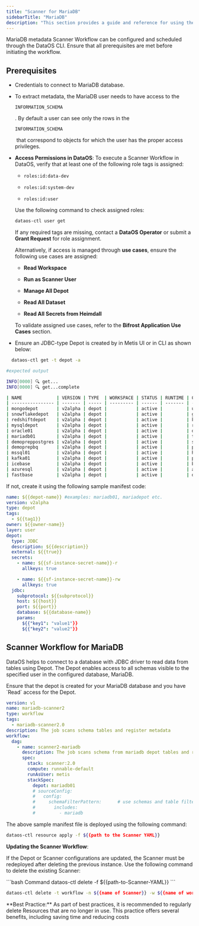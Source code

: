 ```yaml
---
title: "Scanner for MariaDB"
sidebarTitle: "MariaDB"
description: "This section provides a guide and reference for using the MariaDB metadata Scanner Workflow. It includes configuration steps, and required access permissions for execution."
---
```


MariaDB metadata Scanner Workflow can be configured and scheduled through the DataOS CLI. Ensure that all prerequisites are met before initiating the workflow.

## Prerequisites

* Credentials to connect to MariaDB database.

* To extract metadata, the MariaDB user needs to have access to the 

  `INFORMATION_SCHEMA`

  . By default a user can see only the rows in the 

  `INFORMATION_SCHEMA`

   that correspond to objects for which the user has the proper access privileges.

* **Access Permissions in DataOS**: 
    To execute a Scanner Workflow in DataOS, verify that at least one of the following role tags is assigned:
    
    * `roles:id:data-dev`
    
    * `roles:id:system-dev`
    
    * `roles:id:user`
    
    Use the following command to check assigned roles:
    
    ```bash
    dataos-ctl user get
    ```
    
    If any required tags are missing, contact a **DataOS Operator** or submit a **Grant Request** for role assignment.
    
    Alternatively, if access is managed through **use cases**, ensure the following use cases are assigned:
    
    * **Read Workspace**
    
    * **Run as Scanner User**
    
    * **Manage All Depot**
    
    * **Read All Dataset**
    
    * **Read All Secrets from Heimdall**
    
    To validate assigned use cases, refer to the **Bifrost Application Use Cases** section.

* Ensure an JDBC-type Depot is created by in Metis UI or in CLI as shown below:

```bash
  dataos-ctl get -t depot -a
```

```bash
#expected output

INFO[0000] 🔍 get...
INFO[0000] 🔍 get...complete

| NAME             | VERSION | TYPE  | WORKSPACE | STATUS | RUNTIME | OWNER      |
| ---------------- | ------- | ----- | --------- | ------ | ------- | ---------- |
| mongodepot       | v2alpha | depot |           | active |         | usertest   |
| snowflakedepot   | v2alpha | depot |           | active |         | gojo       |
| redshiftdepot    | v2alpha | depot |           | active |         | kira       |
| mysqldepot       | v2alpha | depot |           | active |         | ryuk       |
| oracle01         | v2alpha | depot |           | active |         | drdoom     |
| mariadb01        | v2alpha | depot |           | active |         | tonystark  |
| demopreppostgres | v2alpha | depot |           | active |         | slimshaddy |
| demoprepbq       | v2alpha | depot |           | active |         | pengvin    |
| mssql01          | v2alpha | depot |           | active |         | hulk       |
| kafka01          | v2alpha | depot |           | active |         | peeter     |
| icebase          | v2alpha | depot |           | active |         | blackpink  |
| azuresql         | v2alpha | depot |           | active |         | arnold     |
| fastbase         | v2alpha | depot |           | active |         | ddevil     |

```

If not, create it using the following sample manifest code:

```yaml
name: ${{depot-name}} #examples: mariadb01, mariadepot etc.
version: v2alpha
type: depot
tags:
  - ${{tag1}}
owner: ${{owner-name}}
layer: user
depot:
  type: JDBC                                      
  description: ${{description}}
  external: ${{true}}
  secrets:
    - name: ${{sf-instance-secret-name}}-r
      allkeys: true

    - name: ${{sf-instance-secret-name}}-rw
      allkeys: true
  jdbc:                                           
    subprotocol: ${{subprotocol}}
    host: ${{host}}
    port: ${{port}}
    database: ${{database-name}}
    params:
      ${{"key1": "value1"}}
      ${{"key2": "value2"}}
```

## Scanner Workflow for MariaDB

DataOS helps to connect to a database with JDBC driver to read data from tables using Depot. The Depot enables access to all schemas visible to the specified user in the configured database, MariaDB.

<Info>
  Ensure that the depot is created for your MariaDB database and you have `Read` access for the Depot.
</Info>

```yaml
version: v1
name: mariadb-scanner2
type: workflow
tags: 
  - mariadb-scanner2.0
description: The job scans schema tables and register metadata
workflow: 
  dag: 
    - name: scanner2-mariadb
      description: The job scans schema from mariadb depot tables and register metadata to metis2
      spec: 
        stack: scanner:2.0
        compute: runnable-default
        runAsUser: metis
        stackSpec: 
          depot: mariadb01
          # sourceConfig:
          #   config:
          #     schemaFilterPattern:      # use schemas and table filters to get specefic metadata from the data source
          #       includes:
          #         - mariadb     
```

The above sample manifest file is deployed using the following command:

```bash
dataos-ctl resource apply -f ${{path to the Scanner YAML}}
```

**Updating the Scanner Workflow**:

If the Depot or Scanner configurations are updated, the Scanner must be redeployed after deleting the previous instance. Use the following command to delete the existing Scanner:

<CodeGroup>
  ```bash Command
  dataos-ctl delete -f ${{path-to-Scanner-YAML}}
  ```

  ```bash Alternative Command
  dataos-ctl delete -t workflow -n ${{name of Scanner}} -w ${{name of workspace}}
  ```
</CodeGroup>

<Note>
  **Best Practice:** As part of best practices, it is recommended to regularly delete Resources that are no longer in use. This practice offers several benefits, including saving time and reducing costs
</Note>